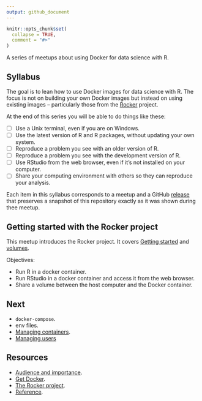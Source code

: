 ```yaml
---
output: github_document
---
```


<!-- README.md is generated from README.Rmd. Please edit that file -->

```r
knitr::opts_chunk$set(
  collapse = TRUE,
  comment = "#>"
)
```

<!-- README.md is generated from README.Rmd. Please edit that file -->

A series of meetups about using Docker for data science with R. 

## Syllabus

The goal is to lean how to use Docker images for data science with R. The focus
is not on building your own Docker images but instead on using existing images
-- particularly those from the [Rocker](https://www.rocker-project.org) project.

At the end of this series you will be able to do things like these:

- [ ] Use a Unix terminal, even if you are on Windows.
- [ ] Use the latest version of R and R packages, without updating your own
system.
- [ ] Reproduce a problem you see with an older version of R.
- [ ] Reproduce a problem you see with the development version of R.
- [ ] Use RStudio from the web browser, even if it’s not installed on your
computer.
- [ ] Share your computing environment with others so they can reproduce your
analysis.

Each item in this syllabus corresponds to a meetup and a GitHub
[release](https://github.com/2DegreesInvesting/ds.docker/releases) that
preserves a snapshot of this repository exactly as it was shown during thee
meetup.

## Getting started with the Rocker project

This meetup introduces the Rocker project. It covers [Getting
started](https://www.rocker-project.org/) and
[volumes](https://www.rocker-project.org/use/shared_volumes/).

Objectives:

* Run R in a docker container.
* Run RStudio in a docker container and access it from the web browser.
* Share a volume between the host computer and the Docker container.

## Next

* `docker-compose`.
* env files.
* [Managing containers](https://www.rocker-project.org/use/managing_containers/).
* [Managing users](https://www.rocker-project.org/use/managing_users/)

## Resources

* [Audience and
importance](https://github.com/2DegreesInvesting/ds-incubator/issues/74).
* [Get Docker](https://docs.docker.com/get-docker/).
* [The Rocker project](https://www.rocker-project.org/).
* [Reference](https://docs.docker.com/reference/).
